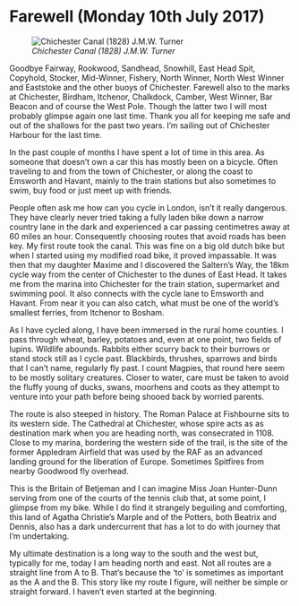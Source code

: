 # Farewell (Monday 10th July 2017)

![*Chichester Canal (1828) J.M.W. Turner*](images/ChichesterCanal.jpg "Chichester Canal")

Goodbye Fairway, Rookwood, Sandhead, Snowhill, East Head Spit, Copyhold, Stocker, Mid-Winner, Fishery, North Winner, North West Winner and Eaststoke and the other buoys of Chichester. Farewell also to the marks at Chichester, Birdham, Itchenor, Chalkdock, Camber, West Winner, Bar Beacon and of course the West Pole. Though the latter two I will most probably glimpse again one last time. Thank you all for keeping me safe and out of the shallows for the past two years. I’m sailing out of Chichester Harbour for the last time.

In the past couple of months I have spent a lot of time in this area. As someone that doesn’t own a car this has mostly been on a bicycle. Often traveling to and from the town of Chichester, or along the coast to Emsworth and Havant, mainly to the train stations but also sometimes to swim, buy food or just meet up with friends.

People often ask me how can you cycle in London, isn’t it really dangerous. They have clearly never tried taking a fully laden bike down a narrow country lane in the dark and experienced a car passing centimetres away at 60 miles an hour. Consequently choosing routes that avoid roads has been key. My first route took the canal. This was fine on a big old dutch bike but when I started using my modified road bike, it proved impassable. It was then that my daughter Maxime and I discovered the Saltern’s Way, the 18km cycle way from the center of Chichester to the dunes of East Head. It takes me from the marina into Chichester for the train station, supermarket and swimming pool. It also connects with the cycle lane to Emsworth and Havant. From near it you can also catch, what must be one of the world’s smallest ferries, from Itchenor to Bosham.

As I have cycled along, I have been immersed in the rural home counties. I pass through wheat, barley, potatoes and, even at one point, two fields of lupins. Wildlife abounds. Rabbits either scurry back to their burrows or stand stock still as I cycle past. Blackbirds, thrushes, sparrows and birds that I can’t name, regularly fly past. I count Magpies, that round here seem to be mostly solitary creatures. Closer to water, care must be taken to avoid the fluffy young of ducks, swans, moorhens and coots as they attempt to venture into your path before being shooed back by worried parents.

The route is also steeped in history. The Roman Palace at Fishbourne sits to its western side. The Cathedral at Chichester, whose spire acts as as destination mark when you are heading north, was consecrated in 1108. Close to my marina, bordering the western side of the trail, is the site of the former Appledram Airfield that was used by the RAF as an advanced landing ground for the liberation of Europe. Sometimes Spitfires from nearby Goodwood fly overhead.

This is the Britain of Betjeman and I can imagine Miss Joan Hunter-Dunn serving from one of the courts of the tennis club that, at some point, I glimpse from my bike. While I do find it strangely beguiling and comforting, this land of Agatha Christie’s Marple and of the Potters, both Beatrix and Dennis, also has a dark undercurrent that has a lot to do with journey that I’m undertaking.

My ultimate destination is a long way to the south and the west but, typically for me, today I am heading north and east. Not all routes are a straight line from A to B. That’s because the ‘to’ is sometimes as important as the A and the B. This story like my route I figure, will neither be simple or straight forward. I haven’t even started at the beginning.
